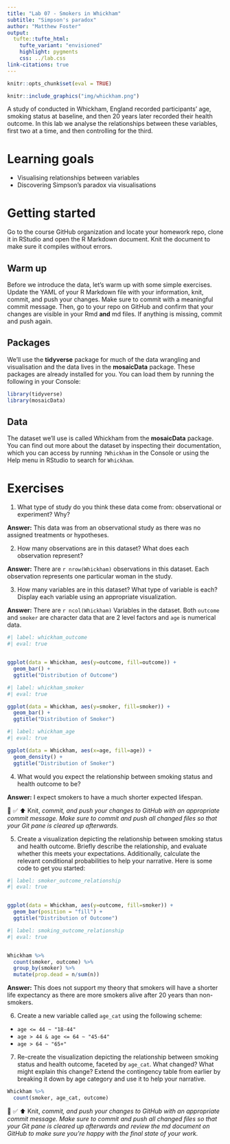 ```yaml
---
title: "Lab 07 - Smokers in Whickham"
subtitle: "Simpson's paradox"
author: "Matthew Foster"
output: 
  tufte::tufte_html:
    tufte_variant: "envisioned"
    highlight: pygments
    css: ../lab.css
link-citations: true
---
```


```r
knitr::opts_chunk$set(eval = TRUE)
```

```r
knitr::include_graphics("img/whickham.png")
```

A study of conducted in Whickham, England recorded participants' age, smoking status at baseline, and then 20 years later recorded their health outcome.
In this lab we analyse the relationships between these variables, first two at a time, and then controlling for the third.

# Learning goals

-   Visualising relationships between variables
-   Discovering Simpson's paradox via visualisations

# Getting started

Go to the course GitHub organization and locate your homework repo, clone it in RStudio and open the R Markdown document.
Knit the document to make sure it compiles without errors.

## Warm up

Before we introduce the data, let's warm up with some simple exercises.
Update the YAML of your R Markdown file with your information, knit, commit, and push your changes.
Make sure to commit with a meaningful commit message.
Then, go to your repo on GitHub and confirm that your changes are visible in your Rmd **and** md files.
If anything is missing, commit and push again.

## Packages

We'll use the **tidyverse** package for much of the data wrangling and visualisation and the data lives in the **mosaicData** package.
These packages are already installed for you.
You can load them by running the following in your Console:

```r
library(tidyverse) 
library(mosaicData) 
```

## Data

The dataset we'll use is called Whickham from the **mosaicData** package.
You can find out more about the dataset by inspecting their documentation, which you can access by running `?Whickham` in the Console or using the Help menu in RStudio to search for `Whickham`.

# Exercises

1.  What type of study do you think these data come from: observational or experiment?
    Why?

**Answer:**
This data was from an observational study as there was no assigned treatments or hypotheses.

2.  How many observations are in this dataset?
    What does each observation represent?
    
**Answer:**
There are `r nrow(Whickham)` observations in this dataset. Each observation represents one particular woman in the study.

3.  How many variables are in this dataset?
    What type of variable is each?
    Display each variable using an appropriate visualization.
    
**Answer:**
There are `r ncol(Whickham)` Variables in the dataset. Both `outcome` and `smoker` are character data that are 2 level factors and `age` is numerical data.

```r
#| label: whickham_outcome
#| eval: true


ggplot(data = Whickham, aes(y=outcome, fill=outcome)) +
  geom_bar() +
  ggtitle("Distribution of Outcome")

```

```r
#| label: whickham_smoker
#| eval: true

ggplot(data = Whickham, aes(y=smoker, fill=smoker)) +
  geom_bar() +
  ggtitle("Distribution of Smoker")

```

```r
#| label: whickham_age
#| eval: true

ggplot(data = Whickham, aes(x=age, fill=age)) +
  geom_density() +
  ggtitle("Distribution of Smoker")

```

4.  What would you expect the relationship between smoking status and health outcome to be?

**Answer:**
I expect smokers to have a much shorter expected lifespan.

🧶 ✅ ⬆️ Knit, *commit, and push your changes to GitHub with an appropriate commit message. Make sure to commit and push all changed files so that your Git pane is cleared up afterwards.*

5.  Create a visualization depicting the relationship between smoking status and health outcome. Briefly describe the relationship, and evaluate whether this meets your expectations. Additionally, calculate the relevant conditional probabilities to help your narrative. Here is some code to get you started:

```r
#| label: smoker_outcome_relationship
#| eval: true


ggplot(data = Whickham, aes(y=outcome, fill=smoker)) +
  geom_bar(position = "fill") +
  ggtitle("Distribution of Outcome")

```

```r
#| label: smoking_outcome_relationship
#| eval: true


Whickham %>%
  count(smoker, outcome) %>%
  group_by(smoker) %>%
  mutate(prop.dead = n/sum(n))
```

**Answer:**
This does not support my theory that smokers will have a shorter life expectancy as there are more smokers alive after 20 years than non-smokers.

6.  Create a new variable called `age_cat` using the following scheme:

-   `age <= 44 ~ "18-44"`
-   `age > 44 & age <= 64 ~ "45-64"`
-   `age > 64 ~ "65+"`

7.  Re-create the visualization depicting the relationship between smoking status and health outcome, faceted by `age_cat`. What changed? What might explain this change? Extend the contingency table from earlier by breaking it down by age category and use it to help your narrative.

```r
Whickham %>%
  count(smoker, age_cat, outcome)
```

🧶 ✅ ⬆️ Knit, *commit, and push your changes to GitHub with an appropriate commit message. Make sure to commit and push all changed files so that your Git pane is cleared up afterwards and review the md document on GitHub to make sure you're happy with the final state of your work.*
